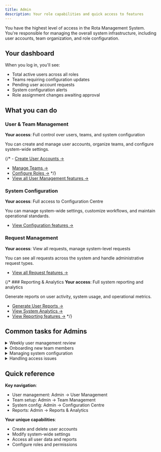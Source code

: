 ```yaml
---
title: Admin
description: Your role capabilities and quick access to features
---
```



You have the highest level of access in the Rota Management System. You're responsible for managing the overall system infrastructure, including user accounts, team organization, and role configuration.

## Your dashboard

When you log in, you'll see:
- Total active users across all roles
- Teams requiring configuration updates
- Pending user account requests
- System configuration alerts
- Role assignment changes awaiting approval

## What you can do

### User & Team Management
**Your access**: Full control over users, teams, and system configuration

You can create and manage user accounts, organize teams, and configure system-wide settings.

{/* - [Create User Accounts →](../../how-to-guides/create-user-accounts)
- [Manage Teams →](../../how-to-guides/manage-teams)
- [Configure Roles →](../../how-to-guides/configure-roles) */}
- [View all User Management features →](/learning-materials/features/management/user-team-management)

### System Configuration
**Your access**: Full access to Configuration Centre

You can manage system-wide settings, customize workflows, and maintain operational standards.

- [View Configuration features →](/learning-materials/features/management/configuration-centre)

### Request Management
**Your access**: View all requests, manage system-level requests

You can see all requests across the system and handle administrative request types.

- [View all Request features →](/learning-materials/features/management/request-management)

{/* ### Reporting & Analytics
**Your access**: Full system reporting and analytics

Generate reports on user activity, system usage, and operational metrics.

- [Generate User Reports →](../../how-to-guides/generate-reports)
- [View System Analytics →](../../how-to-guides/view-analytics)
- [View Reporting features →](../../features/reporting) */}

## Common tasks for Admins

<details>
<summary>Weekly user management review</summary>

1. Check dashboard for pending user requests
2. Review team structure for completeness
3. Verify role assignments are current
4. Process any user access changes
5. Update Configuration Centre as needed

</details>

<details>
<summary>Onboarding new team members</summary>

1. Create user account with appropriate role
2. Assign to relevant teams
3. Configure access permissions
4. Verify login credentials work
5. Provide orientation materials

</details>

<details>
<summary>Managing system configuration</summary>

1. Go to Configuration Centre
2. Review current settings and policies
3. Make necessary updates
4. Test changes in staging environment
5. Document configuration changes

</details>

<details>
<summary>Handling access issues</summary>

1. Identify the user and their required access
2. Check current role and team assignments
3. Update permissions as needed
4. Verify changes resolve the issue
5. Document resolution for future reference

</details>

## Quick reference

**Key navigation**:
- User management: Admin → User Management
- Team setup: Admin → Team Management
- System config: Admin → Configuration Centre
- Reports: Admin → Reports & Analytics

**Your unique capabilities**:
- Create and delete user accounts
- Modify system-wide settings
- Access all user data and reports
- Configure roles and permissions
